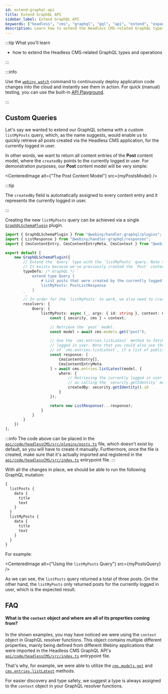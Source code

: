```yaml
---
id: extend-graphql-api
title: Extend GraphQL API
sidebar_label: Extend GraphQL API
keywords: ["headless", "cms", "graphql", "gql", "api", "extend", "expand"]
description: Learn how to extend the Headless CMS-related GraphQL types and operations.
---
```



:::tip What you'll learn

- how to extend the Headless CMS-related GraphQL types and operations

:::

:::info

Use the [`webiny watch`](/docs/how-to-guides/webiny-cli/use-watch-command) command to continuously deploy application code changes into the cloud and instantly see them in action. For quick (manual) testing, you can use the built-in [API Playground](/docs/how-to-guides/webiny-applications/admin-area/api-playground/).

:::

## Custom Queries

Let's say we wanted to extend our GraphQL schema with a custom `listMyPosts` query, which, as the name suggests, would enable us to quickly retrieve all posts created via the Headless CMS application, for the currently logged in user.

In other words, we want to return all content entries of the **Post** content model, where the `createdBy` points to the currently logged in user. For demonstration purposes, our **Post** content model will be very simple:

<CenteredImage alt={"The Post Content Model"} src={myPostsModel} />

:::tip

The `createdBy` field is automatically assigned to every content entry and it represents the currently logged in user.

:::

Creating the new `listMyPosts` query can be achieved via a single [`GraphQLSchemaPlugin`](https://github.com/webiny/webiny-js/blob/v5.11.0/packages/handler-graphql/src/plugins/GraphQLSchemaPlugin.ts#L10) plugin.

```ts title="api/code/headlessCMS/src/plugins/posts.ts"
import { GraphQLSchemaPlugin } from "@webiny/handler-graphql/plugins";
import { ListResponse } from "@webiny/handler-graphql/responses";
import { CmsContentEntry, CmsContentEntryMeta, CmsContext } from "@webiny/api-headless-cms/types";

export default [
    new GraphQLSchemaPlugin({
        // Extend the `Query` type with the `listMyPosts` query. Note the `PostListResponse` type.
        // It exists because we've previously created the `Post` content model via Admin Area.
        typeDefs: /* GraphQL */ `
            extend type Query {
                # List posts that were created by the currently logged in user.
                listMyPosts: PostListResponse
            }
        `,
        // In order for the `listMyPosts` to work, we also need to create a resolver function.
        resolvers: {
            Query: {
                listMyPosts: async (_, args: { id: string }, context: CmsContext) => {
                    const { security, cms } = context;

                    // Retrieve the `post` model.
                    const model = await cms.models.get("post");

                    // Use the `cms.entries.listLatest` method to fetch latest entries for the currently
                    // logged in user. Note that you could also use the `listPublished` method here instead
                    // of `cms.entries.listLatest`, if a list of published posts is what you need.
                    const response: [
                        CmsContentEntry[],
                        CmsContentEntryMeta
                    ] = await cms.entries.listLatest(model, {
                        where: {
                            // Retrieving the currently logged in user is as easy
                            // as calling the `security.getIdentity` method.
                            createdBy: security.getIdentity().id
                        }
                    });

                    return new ListResponse(...response);
                }
            }
        }
    })
];
```

:::info
The code above can be placed in the [`api/code/headlessCMS/src/plugins/posts.ts`](https://github.com/webiny/webiny-examples/blob/master/headless-cms/extend-graphql-api/custom-queries/api/code/headlessCMS/src/plugins/posts.ts) file, which doesn't exist by default, so you will have to create it manually. Furthermore, once the file is created, make sure that it's actually imported and registered in the [`api/code/headlessCMS/src/index.ts`](https://github.com/webiny/webiny-examples/blob/master/headless-cms/extend-graphql-api/custom-queries/api/code/headlessCMS/src/index.ts) entrypoint file.
:::

With all the changes in place, we should be able to run the following GraphQL mutation:

```graphql
{
  listPosts {
    data {
      title
      text
    }
  }
  listMyPosts {
    data {
      title
      text
    }
  }
}
```

For example:

<CenteredImage alt={"Using the `listMyPosts` Query"} src={myPostsQuery} />

As we can see, the `listPosts` query returned a total of three posts. On the other hand, the `listMyPosts` only returned posts for the currently logged in user, which is the expected result.

## FAQ

#### What is the `context` object and where are all of its properties coming from?

In the shown examples, you may have noticed we were using the `context` object in GraphQL resolver functions. This object contains multiple different properties, mainly being defined from different Webiny applications that were imported in the Headless CMS GraphQL API's [`api/code/headlessCMS/src/index.ts`](https://github.com/webiny/webiny-examples/blob/master/headless-cms/extend-graphql-api/custom-queries/api/code/headlessCMS/src/index.ts) entrypoint file.

That's why, for example, we were able to utilize the [`cms.models.get`](https://github.com/webiny/webiny-js/blob/v5.11.0/packages/api-headless-cms/src/content/plugins/crud/contentModel.crud.ts#L126) and [`cms.entries.listLatest`](https://github.com/webiny/webiny-js/blob/v5.11.0/packages/api-headless-cms/src/content/plugins/crud/contentEntry.crud.ts#L286) methods.

For easier discovery and type safety, we suggest a type is always assigned to the `context` object in your GraphQL resolver functions.
